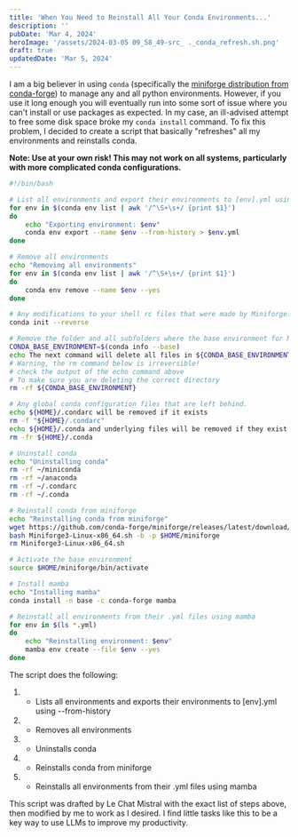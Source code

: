 ```yaml
---
title: 'When You Need to Reinstall All Your Conda Environments...'
description: ''
pubDate: 'Mar 4, 2024'
heroImage: '/assets/2024-03-05 09_58_49-src_ ._conda_refresh.sh.png'
draft: true
updatedDate: 'Mar 5, 2024'
---
```


I am a big believer in using `conda` (specifically the [miniforge distribution from conda-forge](https://github.com/conda-forge/miniforge)) to manage any and all python environments. However, if you use it long enough you will eventually run into some sort of issue where you can't install or use packages as expected. In my case, an ill-advised attempt to free some disk space broke my `conda install` command. To fix this problem, I decided to create a script that basically "refreshes" all my environments and reinstalls conda.

**Note: Use at your own risk! This may not work on all systems, particularly with more complicated conda configurations.**

```bash
#!/bin/bash

# List all environments and export their environments to [env].yml using --from-history
for env in $(conda env list | awk '/^\S+\s+/ {print $1}')
do
    echo "Exporting environment: $env"
    conda env export --name $env --from-history > $env.yml
done

# Remove all environments
echo "Removing all environments"
for env in $(conda env list | awk '/^\S+\s+/ {print $1}')
do
    conda env remove --name $env --yes
done

# Any modifications to your shell rc files that were made by Miniforge:
conda init --reverse

# Remove the folder and all subfolders where the base environment for Miniforge was installed:
CONDA_BASE_ENVIRONMENT=$(conda info --base)
echo The next command will delete all files in ${CONDA_BASE_ENVIRONMENT}
# Warning, the rm command below is irreversible!
# check the output of the echo command above
# To make sure you are deleting the correct directory
rm -rf ${CONDA_BASE_ENVIRONMENT}

# Any global conda configuration files that are left behind.
echo ${HOME}/.condarc will be removed if it exists
rm -f "${HOME}/.condarc"
echo ${HOME}/.conda and underlying files will be removed if they exist.
rm -fr ${HOME}/.conda

# Uninstall conda
echo "Uninstalling conda"
rm -rf ~/miniconda
rm -rf ~/anaconda
rm -rf ~/.condarc
rm -rf ~/.conda

# Reinstall conda from miniforge
echo "Reinstalling conda from miniforge"
wget https://github.com/conda-forge/miniforge/releases/latest/download/Miniforge3-Linux-x86_64.sh
bash Miniforge3-Linux-x86_64.sh -b -p $HOME/miniforge
rm Miniforge3-Linux-x86_64.sh

# Activate the base environment
source $HOME/miniforge/bin/activate

# Install mamba
echo "Installing mamba"
conda install -n base -c conda-forge mamba

# Reinstall all environments from their .yml files using mamba
for env in $(ls *.yml)
do
    echo "Reinstalling environment: $env"
    mamba env create --file $env --yes
done
```

The script does the following:

1. - Lists all environments and exports their environments to [env].yml using --from-history
2. - Removes all environments
3. - Uninstalls conda
4. - Reinstalls conda from miniforge
5. - Reinstalls all environments from their .yml files using mamba


This script was drafted by Le Chat Mistral with the exact list of steps above, then modified by me to work as I desired. I find little tasks like this to be a key way to use LLMs to improve my productivity.

